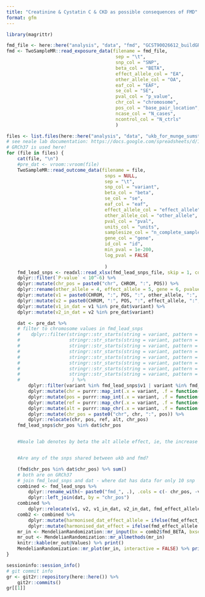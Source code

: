 ```yaml
---
title: "Creatinine & Cystatin C & CKD as possible consequences of FMD"
format: gfm
---
```



```r
library(magrittr)
```


```r
fmd_file <- here::here("analysis", "data", "fmd", "GCST90026612_buildGRCh37.tsv")
fmd <- TwoSampleMR::read_exposure_data(filename = fmd_file,
                                        sep = "\t",
                                        snp_col = "SNP",
                                        beta_col = "BETA",
                                        effect_allele_col = "EA",
                                        other_allele_col = "OA",
                                        eaf_col = "EAF",
                                        se_col = "SE",
                                        pval_col = "p_value",
                                        chr_col = "chromosome",
                                        pos_col = "base_pair_location",
                                        ncase_col = "N_cases",
                                        ncontrol_col = "N_ctrls"
                                        )

```



```r
files <- list.files(here::here("analysis", "data", "ukb_for_munge_sumstats"), pattern = "female", full.names = TRUE)
# see neale lab documentation: https://docs.google.com/spreadsheets/d/1kvPoupSzsSFBNSztMzl04xMoSC3Kcx3CrjVf4yBmESU/edit#gid=227859291
# GRCh37 is used here!
for (file in files) {
    cat(file, "\n")
    #pre_dat <- vroom::vroom(file)
    TwoSampleMR::read_outcome_data(filename = file, 
                                    snps = NULL,
                                    sep = "\t",
                                    snp_col = "variant",
                                    beta_col = "beta",
                                    se_col = "se",
                                    eaf_col = "eaf",
                                    effect_allele_col = "effect_allele",
                                    other_allele_col = "other_allele",
                                    pval_col = "pval",
                                    units_col = "units",
                                    samplesize_col = "n_complete_samples",
                                    gene_col = "gene",
                                    id_col = "id",
                                    min_pval = 1e-200,
                                    log_pval = FALSE
                                    
                                    )
    fmd_lead_snps <- readxl::read_xlsx(fmd_lead_snps_file, skip = 1, col_names = TRUE) %>%
    dplyr::filter(`P-value` < 10^-6) %>%
    dplyr::mutate(chr_pos = paste0("chr", CHROM, ":", POS)) %>%
    dplyr::rename(other_allele = 4, effect_allele = 5, gene = 6, pvalue = 10) %>%
    dplyr::mutate(v1 = paste0(CHROM, ":", POS, ":", other_allele, ":", effect_allele)) %>%
    dplyr::mutate(v2 = paste0(CHROM, ":", POS, ":", effect_allele, ":", other_allele)) %>%
    dplyr::mutate(v1_in_dat = v1 %in% pre_dat$variant) %>%
    dplyr::mutate(v2_in_dat = v2 %in% pre_dat$variant)

    dat <- pre_dat %>%
    # filter to chromosome values in fmd_lead_snps
    #    dplyr::filter(stringr::str_starts(string = variant, pattern = "12") | 
    #                  stringr::str_starts(string = variant, pattern = "6") |
    #                  stringr::str_starts(string = variant, pattern = "5") |
    #                  stringr::str_starts(string = variant, pattern = "8") | 
    #                  stringr::str_starts(string = variant, pattern = "13") |
    #                  stringr::str_starts(string = variant, pattern = "4") |
    #                  stringr::str_starts(string = variant, pattern = "10") | 
    #                  stringr::str_starts(string = variant, pattern = "17")
    #                   ) %>%
        dplyr::filter(variant %in% fmd_lead_snps$v1 | variant %in% fmd_lead_snps$v2) %>%
        dplyr::mutate(chr = purrr::map_int(.x = variant, .f = function(x) {stringr::str_split(string = x, pattern = ":")[[1]][1] %>% as.integer})) %>%
        dplyr::mutate(pos = purrr::map_int(.x = variant, .f = function(x) {stringr::str_split(string = x, pattern = ":")[[1]][2] %>% as.integer})) %>%
        dplyr::mutate(ref = purrr::map_chr(.x = variant, .f = function(x) {stringr::str_split(string = x, pattern = ":")[[1]][3]})) %>%
        dplyr::mutate(alt = purrr::map_chr(.x = variant, .f = function(x) {stringr::str_split(string = x, pattern = ":")[[1]][4]})) %>% 
        dplyr::mutate(chr_pos = paste0("chr", chr, ":", pos)) %>%
        dplyr::relocate(chr, pos, ref, alt, chr_pos)
    fmd_lead_snps$chr_pos %in% dat$chr_pos


    #Neale lab denotes by beta the alt allele effect, ie, the increase in phenotype per increase in one alt allele.


    #Are any of the snps shared between ukb and fmd?

    (fmd$chr_pos %in% dat$chr_pos) %>% sum()
    # both are on GRCh37
    # join fmd_lead_snps and dat - where dat has data for only 10 snp
    combined <- fmd_lead_snps %>% 
        dplyr::rename_with(~ paste0("fmd_", .), .cols = c(- chr_pos, -v1, -v2, - v1_in_dat, - v2_in_dat)) %>%
        dplyr::left_join(dat, by = "chr_pos")
    combined %>%
        dplyr::relocate(v1, v2, v1_in_dat, v2_in_dat, fmd_effect_allele, ref)
    comb2 <- combined %>%
        dplyr::mutate(harmonised_dat_effect_allele = ifelse(fmd_effect_allele == alt, alt, ref)) %>%
        dplyr::mutate(harmonised_dat_effect = ifelse(fmd_effect_allele == alt, beta, -beta))
    mr_in <- MendelianRandomization::mr_input(bx = comb2$fmd_BETA, bxse = comb2$fmd_SE, by = comb2$harmonised_dat_effect, byse = comb2$se)
    mr_out <- MendelianRandomization::mr_allmethods(mr_in)
    knitr::kable(mr_out@Values) %>% print()
    MendelianRandomization::mr_plot(mr_in, interactive = FALSE) %>% print()
}
```



```r
sessioninfo::session_info()
# git commit info
gr <- git2r::repository(here::here()) %>%
    git2r::commits()
gr[[1]] 
```